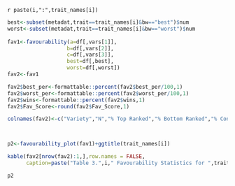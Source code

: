 
`r paste(i,":",trait_names[i])`

```r

best<-subset(metadat,trait==trait_names[i]&bw=="best")$num
worst<-subset(metadat,trait==trait_names[i]&bw=="worst")$num
  
fav1<-favourability(a=df[,vars[1]],
                   b=df[,vars[2]],
                   c=df[,vars[3]],
                   best=df[,best],
                   worst=df[,worst])
fav2<-fav1

fav2$best_per<-formattable::percent(fav2$best_per/100,1)
fav2$worst_per<-formattable::percent(fav2$worst_per/100,1)
fav2$wins<-formattable::percent(fav2$wins,1)
fav2$Fav_Score<-round(fav2$Fav_Score,1)

colnames(fav2)<-c("Variety","N","% Top Ranked","% Bottom Ranked","% Contests Won","Net Favourability Score")



p2<-favourability_plot(fav1)+ggtitle(trait_names[i])
```

```r
kable(fav2[nrow(fav2):1,],row.names = FALSE,
      caption=paste("Table 3.",i," Favourability Statistics for ",trait_names[i],sep=""))
```

```r
p2
```



